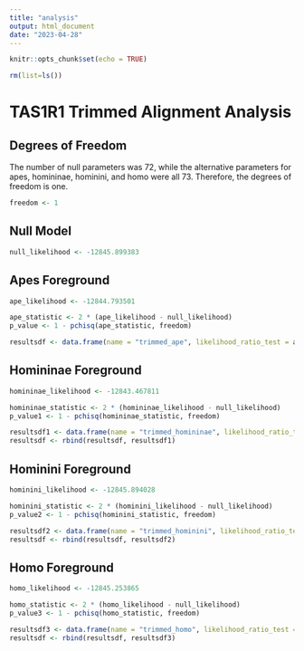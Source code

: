 ```yaml
---
title: "analysis"
output: html_document
date: "2023-04-28"
---
```


```r
knitr::opts_chunk$set(echo = TRUE)
```

```r
rm(list=ls())
```


# TAS1R1 Trimmed Alignment Analysis 

## Degrees of Freedom 
The number of null parameters was 72, while the alternative parameters for apes, homininae, hominini, and homo were all 73. Therefore, the degrees of freedom is one. 
```r
freedom <- 1 
```

## Null Model
```r
null_likelihood <- -12845.899383
```

## Apes Foreground 
```r
ape_likelihood <- -12844.793501 

ape_statistic <- 2 * (ape_likelihood - null_likelihood)
p_value <- 1 - pchisq(ape_statistic, freedom) 

resultsdf <- data.frame(name = "trimmed_ape", likelihood_ratio_test = ape_statistic, p_value = p_value)
```

## Homininae Foreground
```r
homininae_likelihood <- -12843.467811

homininae_statistic <- 2 * (homininae_likelihood - null_likelihood)
p_value1 <- 1 - pchisq(homininae_statistic, freedom) 

resultsdf1 <- data.frame(name = "trimmed_homininae", likelihood_ratio_test = homininae_statistic, p_value = p_value1)
resultsdf <- rbind(resultsdf, resultsdf1)
```

## Hominini Foreground
```r
hominini_likelihood <- -12845.894028

hominini_statistic <- 2 * (hominini_likelihood - null_likelihood)
p_value2 <- 1 - pchisq(hominini_statistic, freedom) 

resultsdf2 <- data.frame(name = "trimmed_hominini", likelihood_ratio_test = hominini_statistic, p_value = p_value2)
resultsdf <- rbind(resultsdf, resultsdf2)
```

## Homo Foreground
```r
homo_likelihood <- -12845.253865

homo_statistic <- 2 * (homo_likelihood - null_likelihood)
p_value3 <- 1 - pchisq(homo_statistic, freedom) 

resultsdf3 <- data.frame(name = "trimmed_homo", likelihood_ratio_test = homo_statistic, p_value = p_value3)
resultsdf <- rbind(resultsdf, resultsdf3)
```










